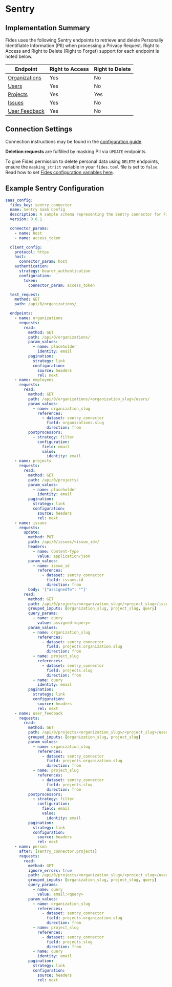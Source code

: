 # Sentry

## Implementation Summary

Fides uses the following Sentry endpoints to retrieve and delete Personally Identifiable Information (PII) when processing a Privacy Request. Right to Access and Right to Delete (Right to Forget) support for each endpoint is noted below.

|Endpoint | Right to Access | Right to Delete |
|----|----|----|
|[Organizations](https://docs.sentry.io/api/organizations/list-your-organizations/) | Yes | No |
|[Users](https://docs.sentry.io/api/organizations/list-an-organizations-users/) | Yes | No |
|[Projects](https://docs.sentry.io/api/organizations/list-an-organizations-projects/) | Yes | Yes |
|[Issues](https://docs.sentry.io/api/events/list-a-projects-issues/) | Yes | No |
|[User Feedback](https://docs.sentry.io/api/projects/list-a-projects-user-feedback/) | Yes | No |

## Connection Settings

Connection instructions may be found in the [configuration guide](/docs/connectors/saas-config).

**Deletion requests** are fulfilled by masking PII via `UPDATE` endpoints.

To give Fides permission to delete personal data using `DELETE` endpoints, ensure the `masking_strict` variable in your `fides.toml` file is set to `false`. Read how to set [Fides configuration variables here](/docs/configuration/configuration#configuration-variable-reference).

## Example Sentry Configuration

```yaml
saas_config:
  fides_key: sentry_connector
  name: Sentry SaaS Config
  description: A sample schema representing the Sentry connector for Fides
  version: 0.0.1

  connector_params:
    - name: host
    - name: access_token

  client_config:
    protocol: https
    host:
      connector_param: host
    authentication:
      strategy: bearer_authentication
      configuration:
        token:
          connector_param: access_token

  test_request:
    method: GET
    path: /api/0/organizations/

  endpoints:
    - name: organizations
      requests:
        read:
          method: GET
          path: /api/0/organizations/
          param_values:
            - name: placeholder
              identity: email
          pagination:
            strategy: link
            configuration:
              source: headers
              rel: next
    - name: employees
      requests:
        read:
          method: GET
          path: /api/0/organizations/<organization_slug>/users/
          param_values:
            - name: organization_slug
              references:
                - dataset: sentry_connector
                  field: organizations.slug
                  direction: from
          postprocessors:
            - strategy: filter
              configuration:
                field: email
                value:
                  identity: email
    - name: projects
      requests:
        read:
          method: GET
          path: /api/0/projects/
          param_values:
            - name: placeholder
              identity: email
          pagination:
            strategy: link
            configuration:
              source: headers
              rel: next
    - name: issues
      requests:
        update:
          method: PUT
          path: /api/0/issues/<issue_id>/
          headers:
            - name: Content-Type
              value: application/json
          param_values:
            - name: issue_id
              references:
                - dataset: sentry_connector
                  field: issues.id
                  direction: from
          body: '{"assignedTo": ""}'
        read:
          method: GET
          path: /api/0/projects/<organization_slug>/<project_slug>/issues/
          grouped_inputs: [organization_slug, project_slug, query]
          query_params:
            - name: query
              value: assigned:<query>
          param_values:
            - name: organization_slug
              references:
                - dataset: sentry_connector
                  field: projects.organization.slug
                  direction: from
            - name: project_slug
              references:
                - dataset: sentry_connector
                  field: projects.slug
                  direction: from
            - name: query
              identity: email
          pagination:
            strategy: link
            configuration:
              source: headers
              rel: next
    - name: user_feedback
      requests:
        read:
          method: GET
          path: /api/0/projects/<organization_slug>/<project_slug>/user-feedback/
          grouped_inputs: [organization_slug, project_slug]
          param_values:
            - name: organization_slug
              references:
                - dataset: sentry_connector
                  field: projects.organization.slug
                  direction: from
            - name: project_slug
              references:
                - dataset: sentry_connector
                  field: projects.slug
                  direction: from
          postprocessors:
            - strategy: filter
              configuration:
                field: email
                value:
                  identity: email
          pagination:
            strategy: link
            configuration:
              source: headers
              rel: next
    - name: person
      after: [sentry_connector.projects]
      requests:
        read:
          method: GET
          ignore_errors: true
          path: /api/0/projects/<organization_slug>/<project_slug>/users/
          grouped_inputs: [organization_slug, project_slug, query]
          query_params:
            - name: query
              value: email:<query>
          param_values:
            - name: organization_slug
              references:
                - dataset: sentry_connector
                  field: projects.organization.slug
                  direction: from
            - name: project_slug
              references:
                - dataset: sentry_connector
                  field: projects.slug
                  direction: from
            - name: query
              identity: email
          pagination:
            strategy: link
            configuration:
              source: headers
              rel: next
```
